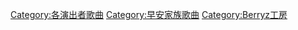 [[Category:各演出者歌曲|Category:各演出者歌曲]]
[[Category:早安家族歌曲|Category:早安家族歌曲]]
[[Category:Berryz工房|Category:Berryz工房]]